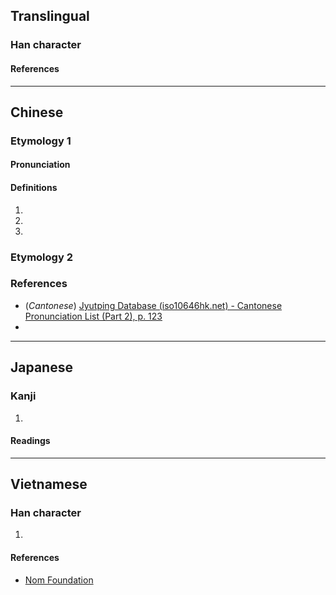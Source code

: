 {{character info/new}}
==Translingual==

===Han character===
{{Han char|rn=72|rad=日|as=08|sn=12|four=60014|canj=AHOG|ids=⿰日往}}

====References====
{{Han ref|kx=0497.311|dkj=14014|hdz=21519.040|uh=6680}}

----

==Chinese==

===Etymology 1===
{{zh-forms}}

====Pronunciation====
{{zh-pron
|m=wǎng
|c=wong2
|mc=y
|oc=y
|ma=
|cat=
}}

====Definitions====
{{zh-hanzi}}

# {{synonym of|zh|光}}
# {{synonym of|zh|德}}
# {{synonym of|zh|是}}

{{attention|zh|this is what references say, but it sounds mighty odd to me--please check 06:29, 26 December 2015 (UTC)}}

===Etymology 2===
{{zh-see|旺|v}}

===References===
* (''Cantonese'') [http://www.iso10646hk.net/jp/document/download.jsp Jyutping Database (iso10646hk.net) - Cantonese Pronunciation List (Part 2), p. 123]
* {{R:twedu|B01561}}

----

==Japanese==

===Kanji===
{{ja-kanji|grade=|rs=日08}}

# {{rfdef|ja|sort=日08}}

====Readings====
{{ja-readings
|on=おう, きょう, ごう
|kun=かがやきうつくしい
}}

----

==Vietnamese==

===Han character===
{{vi-readings|rs=日08|reading=vạng}}

# {{rfdef|vi|sort=日08}}

====References====
* [http://nomfoundation.org/common/nom_details.php?codepoint=6680 Nom Foundation]
